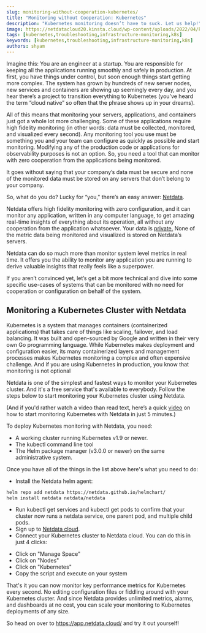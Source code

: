 ```yaml
---
slug: monitoring-without-cooperation-kubernetes/
title: "Monitoring without Cooperation: Kubernetes"
description: "Kubernetes monitoring doesn’t have to suck. Let us help!"
image: https://netdatacloud20.kinsta.cloud/wp-content/uploads/2022/04/k8s-monitoring.jpg
tags: [kubernetes,troubleshooting,infrastructure-monitoring,k8s]
keywords: [kubernetes,troubleshooting,infrastructure-monitoring,k8s]
authors: shyam
---
```


<!--truncate-->

<ReactPlayer controls width='100%' url='https://www.youtube.com/embed/J2kdSTRJzV4' />

Imagine this: You are an engineer at a startup. You are responsible for keeping all the applications running smoothly and safely in production. At first, you have things under control, but soon enough things start getting more complex. The system has grown by hundreds of new server nodes, new services and containers are showing up seemingly every day, and you hear there’s a project to transition everything to Kubernetes (you’ve heard the term “cloud native” so often that the phrase shows up in your dreams).

All of this means that monitoring your servers, applications, and containers just got a whole lot more challenging. Some of these applications require high fidelity monitoring (in other words: data must be collected, monitored, and visualized every second). Any monitoring tool you use must be something you and your team can configure as quickly as possible and start monitoring. Modifying any of the production code or applications for observability purposes is not an option. So, you need a tool that can monitor with zero cooperation from the applications being monitored.

It goes without saying that your company’s data must be secure and none of the monitored data must be stored on any servers that don’t belong to your company.

So, what do you do? Lucky for “you," there’s an easy answer: <a href="https://netdata.cloud/">Netdata</a>.

Netdata offers high fidelity monitoring with zero configuration, and it can monitor any application, written in any computer language, to get amazing real-time insights of everything about its operation, all without any cooperation from the application whatsoever. Your data is <a href="https://learn.netdata.cloud/docs/cloud/data-privacy">private.</a> None of the metric data being monitored and visualized is stored on Netdata’s servers.

Netdata can do so much more than monitor system level metrics in real time. It offers you the ability to monitor any application you are running to derive valuable insights that really feels like a superpower.

If you aren’t convinced yet, let’s get a bit more technical and dive into some specific use-cases of systems that can be monitored with no need for cooperation or configuration on behalf of the system.

## Monitoring a Kubernetes Cluster with Netdata

Kubernetes is a system that manages containers (containerized applications) that takes care of things like scaling, failover, and load balancing. It was built and open-sourced by Google and written in their very own Go programming language. While Kubernetes makes deployment and configuration easier, its many containerized layers and management processes makes Kubernetes monitoring a complex and often expensive challenge. And if you are using Kubernetes in production, you know that monitoring is not optional

Netdata is one of the simplest and fastest ways to monitor your Kubernetes cluster. And it's a free service that's available to everybody. Follow the steps below to start monitoring your Kubernetes cluster using Netdata.

(And if you'd rather watch a video than read text, here’s a quick <a href="https://www.youtube.com/watch?v=J2kdSTRJzV4">video</a> on how to start monitoring Kubernetes with Netdata in just 5 minutes.)

To deploy Kubernetes monitoring with Netdata, you need:
<ul>
 	<li>A working cluster running Kubernetes v1.9 or newer.</li>
 	<li>The kubectl command line tool</li>
 	<li>The Helm package manager (v3.0.0 or newer) on the same administrative system.</li>
</ul>
Once you have all of the things in the list above here's what you need to do:
<ul>
 	<li>Install the Netdata helm agent:</li>
</ul>

```bash
helm repo add netdata https://netdata.github.io/helmchart/
helm install netdata netdata/netdata
```

<ul>
 	<li>Run kubectl get services and kubectl get pods to confirm that your cluster now runs a netdata service, one parent pod, and multiple child pods.</li>
 	<li>Sign up to <a href="https://app.netdata.cloud/">Netdata cloud</a>.</li>
 	<li>Connect your Kubernetes cluster to Netdata cloud. You can do this in just 4 clicks:</li>
</ul>
<ul>
 	<li>Click on "Manage Space"</li>
 	<li>Click on "Nodes"</li>
 	<li>Click on "Kubernetes"</li>
 	<li>Copy the script and execute on your system</li>
</ul>

That's it you can now monitor key performance metrics for Kubernetes every second. No editing configuration files or fiddling around with your Kubernetes cluster. And since Netdata provides unlimited metrics, alarms, and dashboards at no cost, you can scale your monitoring to Kubernetes deployments of any size.

So head on over to <a href="https://app.netdata.cloud/">https://app.netdata.cloud/</a> and try it out yourself!